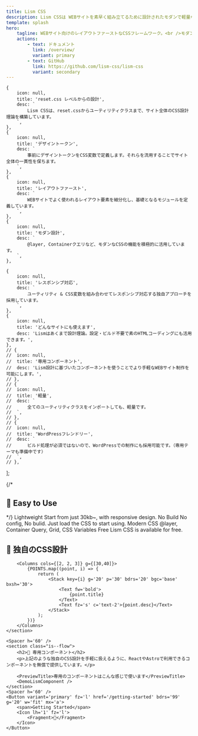 ```yaml
---
title: Lism CSS
description: Lism CSSは WEBサイトを素早く組み立てるために設計されたモダンで軽量な無料のCSSフレームワークです。
template: splash
hero:
    tagline: WEBサイト向けのレイアウトファーストなCSSフレームワーク。<br />モダン・軽量・無料。設定不要で使えます。
    actions:
        - text: ドキュメント
          link: /overview/
          variant: primary
        - text: GitHub
          link: https://github.com/lism-css/lism-css
          variant: secondary
---
```



	{
		icon: null,
		title: 'reset.css レベルからの設計',
		desc: `
			Lism CSSは、reset.cssからユーティリティクラスまで、サイト全体のCSS設計理論を構築しています。
		`,
	},
	{
		icon: null,
		title: 'デザイントークン',
		desc: `
			事前にデザイントークンをCSS変数で定義します。それらを流用することでサイト全体の一貫性を保ちます。
		`,
	},
	{
		icon: null,
		title: 'レイアウトファースト',
		desc: `
			WEBサイトでよく使われるレイアウト要素を細分化し、基礎となるモジュールを定義しています。
		`,
	},
	{
		icon: null,
		title: 'モダン設計',
		desc: `
			@layer, Containerクエリなど、モダンなCSSの機能を積極的に活用しています。
		`,
	},

	{
		icon: null,
		title: 'レスポンシブ対応',
		desc: `
			ユーティリティ & CSS変数を組み合わせてレスポンシブ対応する独自アプローチを採用しています。
		`,
	},
	{
		icon: null,
		title: 'どんなサイトにも使えます',
		desc: 'Lismはあくまで設計理論。設定・ビルド不要で素のHTMLコーディングにも活用できます。',
	},
	// {
	// 	icon: null,
	// 	title: '専用コンポーネント',
	// 	desc: 'Lism設計に基づいたコンポーネントを使うことでより手軽なWEBサイト制作を可能にします。',
	// },
	// {
	// 	icon: null,
	// 	title: '軽量',
	// 	desc: `
	// 		全てのユーティリティクラスをインポートしても、軽量です。
	// 	`,
	// },
	// {
	// 	icon: null,
	// 	title: 'WordPressフレンドリー',
	// 	desc: `
	// 		ビルド処理が必須ではないので、WordPressでの制作にも採用可能です。（専用テーマも準備中です）
	// 	`,
	// },
];

<Container>
	<section class="is--flow">
		{/* <h2>🎨 Easy to Use</h2> */}
		<Spacer h='40' />
		<Columns cols={[1, 2]} g={[40]} lh='xs'>
			<Stack className='re--sh' style={{'--_shc-hsl': '320 78% 56%'}} g='5' py='30' px='50' bdrs='99' bgc='base' bxsh='30' bd bdc='pink'>
				<Text fz='xl' fw='bold'>Lightweight</Text>
				<Text c='text-2'>Start from just 30kb~, with responsive design.</Text>
			</Stack>
			<Stack className='re--sh' style={{'--_shc-hsl': '206 85% 60%'}} g='5' py='30' px='50' bdrs='99' bgc='base' bxsh='30' bd bdc='blue'>
				<Text fz='xl' fw='bold'>No Build</Text>
				<Text c='text-2'>No config, No bulid. Just load the CSS to start using.</Text>
			</Stack>
			<Stack className='re--sh' style={{'--_shc-hsl': '261 70% 56%'}} g='5' py='30' px='50' bdrs='99' bgc='base' bxsh='30' bd bdc='purple'>
				<Text fz='xl' fw='bold'>Modern CSS</Text>
				<Text c='text-2'>@layer, Container Query, Grid, CSS Variables</Text>
			</Stack>
			<Stack className='re--sh' style={{'--_shc-hsl': '132 80% 60%'}} g='5' py='30' px='50' bdrs='99' bgc='base' bxsh='30' bd bdc='green'>
				<Text fz='xl' fw='bold'>Free</Text>
				<Text c='text-2'>Lism CSS is available for free.</Text>
			</Stack>
		</Columns>
	</section>
	<Spacer h='70' />
	<section class="section-01 is--flow re--sh">
		<h2>🎨 独自のCSS設計</h2>

		<Columns cols={[2, 2, 3]} g={[30,40]}>
			{POINTS.map((point, i) => {
				return (
					<Stack key={i} g='20' p='30' bdrs='20' bgc='base' bxsh='30'>
						<Text fw='bold'>
							{point.title}
						</Text>
						<Text fz='s' c='text-2'>{point.desc}</Text>
					</Stack>
				);
			})}
		</Columns>
	</section>

	<Spacer h='60' />
	<section class="is--flow">
		<h2>🧰 専用コンポーネント</h2>
		<p>上記のような独自のCSS設計を手軽に扱えるように、ReactやAstroで利用できるコンポーネントを無償で提供しています。</p>

		<PreviewTitle>専用のコンポーネントはこんな感じで使います</PreviewTitle>
		<DemoLismComponent />
	</section>
	<Spacer h='60' />
	<Button variant='primary' fz='l' href='/getting-started' bdrs='99' g='20' w='fit' mx='a'>
		<span>Getting Started</span>
		<Icon lh='1' fz='l'>
			<Fragment>🚀</Fragment>
		</Icon>
	</Button>
</Container>
